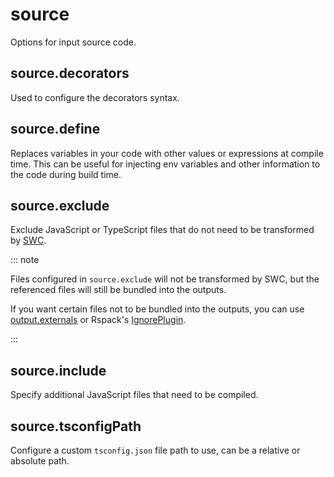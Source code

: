 
# source

Options for input source code.

## source.decorators <RsbuildDocBadge path="/config/source/decorators" text="source.decorators" />

Used to configure the decorators syntax.

## source.define <RsbuildDocBadge path="/config/source/define" text="source.define" />

Replaces variables in your code with other values or expressions at compile time. This can be useful for injecting env variables and other information to the code during build time.

## source.exclude <RsbuildDocBadge path="/config/source/exclude" text="source.exclude" />

Exclude JavaScript or TypeScript files that do not need to be transformed by [SWC](https://rsbuild.rs/guide/configuration/swc).

::: note

Files configured in `source.exclude` will not be transformed by SWC, but the referenced files will still be bundled into the outputs.

If you want certain files not to be bundled into the outputs, you can use [output.externals](/config/build/output#outputexternals) or Rspack's [IgnorePlugin](https://rspack.rs/plugins/webpack/ignore-plugin).

:::

## source.include <RsbuildDocBadge path="/config/source/include" text="source.include" />

Specify additional JavaScript files that need to be compiled.

## source.tsconfigPath <RsbuildDocBadge path="/config/source/tsconfig-path" text="source.tsconfigPath" />

Configure a custom `tsconfig.json` file path to use, can be a relative or absolute path.
